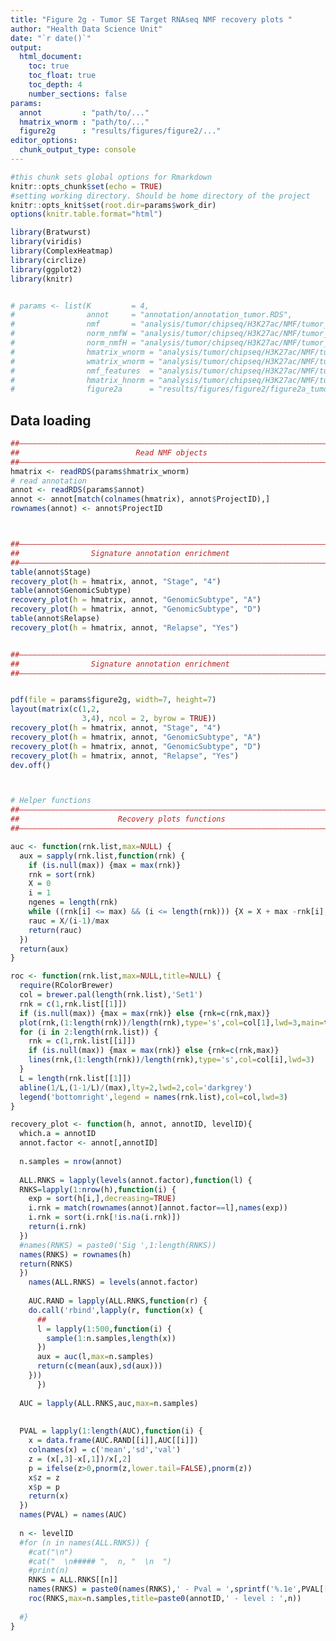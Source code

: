 ```yaml
---
title: "Figure 2g - Tumor SE Target RNAseq NMF recovery plots "
author: "Health Data Science Unit"
date: "`r date()`"
output: 
  html_document:
    toc: true
    toc_float: true
    toc_depth: 4
    number_sections: false
params:
  annot         : "path/to/..."
  hmatrix_wnorm : "path/to/..."
  figure2g      : "results/figures/figure2/..."
editor_options: 
  chunk_output_type: console
---
```



```r
#this chunk sets global options for Rmarkdown
knitr::opts_chunk$set(echo = TRUE)
#setting working directory. Should be home directory of the project
knitr::opts_knit$set(root.dir=params$work_dir)
options(knitr.table.format="html")

library(Bratwurst)
library(viridis)
library(ComplexHeatmap)
library(circlize)
library(ggplot2)
library(knitr)


# params <- list(K         = 4,
#                annot     = "annotation/annotation_tumor.RDS",
#                nmf       = "analysis/tumor/chipseq/H3K27ac/NMF/tumor_consensusSE_SignalScore_NMF.RDS",
#                norm_nmfW = "analysis/tumor/chipseq/H3K27ac/NMF/tumor_consensusSE_SignalScore_normNMF_W.RDS",
#                norm_nmfH = "analysis/tumor/chipseq/H3K27ac/NMF/tumor_consensusSE_SignalScore_normNMF_H.RDS",
#                hmatrix_wnorm = "analysis/tumor/chipseq/H3K27ac/NMF/tumor_consensusSE_K4_Hmatrix_wnorm.RDS",
#                wmatrix_wnorm = "analysis/tumor/chipseq/H3K27ac/NMF/tumor_consensusSE_K4_Wmatrix_Wnorm.RDS",
#                nmf_features  = "analysis/tumor/chipseq/H3K27ac/NMF/tumor_consensusSE_K4_NMF_features.RDS",
#                hmatrix_hnorm = "analysis/tumor/chipseq/H3K27ac/NMF/tumor_consensusSE_K4_Hmatrix_hnorm.RDS",
#                figure2a      = "results/figures/figure2/figure2a_tumor_SE_hmatrix.pdf")

```


## Data loading
  

```r
##––––––––––––––––––––––––––––––––––––––––––––––––––––––––––––––––––––––––––––##
##                          Read NMF objects                                  ##
##––––––––––––––––––––––––––––––––––––––––––––––––––––––––––––––––––––––––––––##
hmatrix <- readRDS(params$hmatrix_wnorm)
# read annotation 
annot <- readRDS(params$annot)
annot <- annot[match(colnames(hmatrix), annot$ProjectID),]
rownames(annot) <- annot$ProjectID



```
  
```r
```




```r
##––––––––––––––––––––––––––––––––––––––––––––––––––––––––––––––––––––––––––––##
##                Signature annotation enrichment                             ##
##––––––––––––––––––––––––––––––––––––––––––––––––––––––––––––––––––––––––––––##
table(annot$Stage)
recovery_plot(h = hmatrix, annot, "Stage", "4")
table(annot$GenomicSubtype)
recovery_plot(h = hmatrix, annot, "GenomicSubtype", "A")
recovery_plot(h = hmatrix, annot, "GenomicSubtype", "D")
table(annot$Relapse)
recovery_plot(h = hmatrix, annot, "Relapse", "Yes")


##––––––––––––––––––––––––––––––––––––––––––––––––––––––––––––––––––––––––––––##
##                Signature annotation enrichment                             ##
##––––––––––––––––––––––––––––––––––––––––––––––––––––––––––––––––––––––––––––##


pdf(file = params$figure2g, width=7, height=7)
layout(matrix(c(1,2,
                3,4), ncol = 2, byrow = TRUE))
recovery_plot(h = hmatrix, annot, "Stage", "4")
recovery_plot(h = hmatrix, annot, "GenomicSubtype", "A")
recovery_plot(h = hmatrix, annot, "GenomicSubtype", "D")
recovery_plot(h = hmatrix, annot, "Relapse", "Yes")
dev.off()




```










```r
# Helper functions 
##––––––––––––––––––––––––––––––––––––––––––––––––––––––––––––––––––––––––––––##
##                      Recovery plots functions                              ##
##––––––––––––––––––––––––––––––––––––––––––––––––––––––––––––––––––––––––––––##

auc <- function(rnk.list,max=NULL) {
  aux = sapply(rnk.list,function(rnk) {
    if (is.null(max)) {max = max(rnk)} 
    rnk = sort(rnk)
    X = 0
    i = 1
    ngenes = length(rnk)
    while ((rnk[i] <= max) && (i <= length(rnk))) {X = X + max -rnk[i];i = i+1}
    rauc = X/(i-1)/max
    return(rauc)
  })
  return(aux)
}

roc <- function(rnk.list,max=NULL,title=NULL) {
  require(RColorBrewer)
  col = brewer.pal(length(rnk.list),'Set1')
  rnk = c(1,rnk.list[[1]])
  if (is.null(max)) {max = max(rnk)} else {rnk=c(rnk,max)}
  plot(rnk,(1:length(rnk))/length(rnk),type='s',col=col[1],lwd=3,main=title,ylab='',xlab='Ranks', las=1)
  for (i in 2:length(rnk.list)) {
    rnk = c(1,rnk.list[[i]])
    if (is.null(max)) {max = max(rnk)} else {rnk=c(rnk,max)}
    lines(rnk,(1:length(rnk))/length(rnk),type='s',col=col[i],lwd=3)
  }
  L = length(rnk.list[[1]])
  abline(1/L,(1-1/L)/(max),lty=2,lwd=2,col='darkgrey')
  legend('bottomright',legend = names(rnk.list),col=col,lwd=3)
}

recovery_plot <- function(h, annot, annotID, levelID){
  which.a = annotID
  annot.factor <- annot[,annotID]
  
  n.samples = nrow(annot)
  
  ALL.RNKS = lapply(levels(annot.factor),function(l) {
  RNKS=lapply(1:nrow(h),function(i) {
    exp = sort(h[i,],decreasing=TRUE)
    i.rnk = match(rownames(annot)[annot.factor==l],names(exp))
    i.rnk = sort(i.rnk[!is.na(i.rnk)])
    return(i.rnk)
  })
  #names(RNKS) = paste0('Sig ',1:length(RNKS))
  names(RNKS) = rownames(h)
  return(RNKS)
  })
    names(ALL.RNKS) = levels(annot.factor)
    
    AUC.RAND = lapply(ALL.RNKS,function(r) {
    do.call('rbind',lapply(r, function(x) {
      ##
      l = lapply(1:500,function(i) {
        sample(1:n.samples,length(x))
      })
      aux = auc(l,max=n.samples)
      return(c(mean(aux),sd(aux)))
    }))
      })
  
  AUC = lapply(ALL.RNKS,auc,max=n.samples)
  
  
  PVAL = lapply(1:length(AUC),function(i) {
    x = data.frame(AUC.RAND[[i]],AUC[[i]])
    colnames(x) = c('mean','sd','val')
    z = (x[,3]-x[,1])/x[,2]
    p = ifelse(z>0,pnorm(z,lower.tail=FALSE),pnorm(z))
    x$z = z
    x$p = p
    return(x)
  })
  names(PVAL) = names(AUC)
  
  n <- levelID
  #for (n in names(ALL.RNKS)) {
    #cat("\n")
    #cat("  \n##### ",  n, "  \n  ")
    #print(n)
    RNKS = ALL.RNKS[[n]]
    names(RNKS) = paste0(names(RNKS),' - Pval = ',sprintf('%.1e',PVAL[[n]][,5]))
    roc(RNKS,max=n.samples,title=paste0(annotID,' - level : ',n))
    
  #}
}


```

